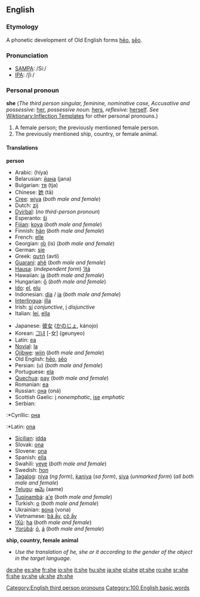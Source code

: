 ==English==

{{rank|but|all|him|32|she|they|my|were}}

===Etymology===
A phonetic development of Old English forms [[heo|hēo]], [[seo|sēo]].

===Pronunciation===
*[[w:SAMPA|SAMPA]]: /Si:/
*[[w:IPA|IPA]]: /ʃiː/

===Personal pronoun===
'''she'''  (''The third person singular, feminine, nominative case, Accusative and possessive:'' [[her]], ''possessive noun:'' [[hers]], ''reflexive:'' [[herself]]. ''See'' [[Wiktionary:Inflection Templates]] for other personal pronouns.)  

# A female person; the previously mentioned female person.
# The previously mentioned ship, country, or female animal. 

====Translations====

'''person'''
{{top}}
*Arabic: {{ARchar|[[هي|هِيَ]]}} (híya)
*Belarusian: [[йана]] (jana)
*Bulgarian: [[тя]] (tja)
*Chinese: [[她]] (tā)
*[[Cree]]: [[wiya]] (''both male and female'')
*Dutch: [[zij]]
*[[Dyirbal]]: (''no third-person pronoun'')
*Esperanto: [[ŝi]]
*[[Fijian]]: [[koya]] (''both male and female'')
*Finnish: [[hän]] (''both male and female'')
*French: [[elle]]
*Georgian: [[ის]] (is) (''both male and female'')
*German: [[sie]]
*Greek: [[αυτή]] (avtí)
*[[Guaraní]]: [[ahẽ]] (''both male and female'')
*[[Hausa]]: (''independent form'') [[’ítá]]
*Hawaiian: [[ia]] (''both male and female'')
*Hungarian: [[ő]] (''both male and female'')
*[[Ido]]: [[el]], [[elu]]
*Indonesian: [[dia]] / [[ia]] (''both male and female'')
*[[Interlingua]]: [[illa]]
*Irish: [[sí#Irish|sí]] ''conjunctive'', [[í]] ''disjunctive''
*Italian: [[lei]], [[ella]]
{{mid}}
*Japanese: [[彼女]] ([[かのじょ]], kánojo)
*Korean: [[그녀]] [-女] (geunyeo)
*Latin: [[ea]]
*[[Novial]]: [[la]]
*[[Ojibwe]]: [[wiin]] (''both male and female'')
*Old English: [[heo|hēo]], [[seo|sēo]]
*Persian: {{FAchar|[[او#Persian|او]]}} (u) (''both male and female'')
*Portuguese: [[ela]]
*[[Quechua]]: [[pay#Quechua|pay]] (''both male and female'')
*Romanian: [[ea]]
*Russian: [[она]] (oná)
*Scottish Gaelic: [[i]] ''nonemphatic'', [[ise]] ''emphatic''
*Serbian: 
:*Cyrillic: [[она]]
:*Latin: [[ona]] 
*[[Sicilian]]: [[idda]]
*Slovak: [[ona]]
*Slovene: [[ona]]
*Spanish: [[ella]]
*Swahili: [[yeye]] (''both male and female'')
*Swedish: [[hon]]
*[[Tagalog]]: [[niya]] (''ng form''), [[kaniya]] (''sa form''), [[siya]] (''unmarked form'') (''all both male and female'')
*[[Telugu]]: [[ఆమె]] (aame)
*[[Tupinambá]]: [[a'e]] (''both male and female'')
*Turkish: [[o]] (''both male and female'')
*Ukrainian: [[вона]] (vona)
*Vietnamese: [[bà ấy]], [[cô ấy]]
*[[!Xũ]]: [[ha]] (''both male and female'')
*[[Yorùbá]]: [[ó]], [[á]] (''both male and female'')
{{bottom}}

'''ship, country, female animal'''
*''Use the translation of he, she or it according to the gender of the object in the target language.'' 

[[Category:English third person pronouns]]
[[Category:100 English basic words]]

[[de:she]]
[[es:she]]
[[fr:she]]
[[io:she]]
[[it:she]]
[[hu:she]]
[[ja:she]]
[[pl:she]]
[[pt:she]]
[[ro:she]]
[[sr:she]]
[[fi:she]]
[[sv:she]]
[[uk:she]]
[[zh:she]]